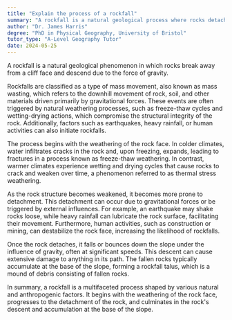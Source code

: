```yaml
---
title: "Explain the process of a rockfall"
summary: "A rockfall is a natural geological process where rocks detach from a cliff face and fall due to gravity."
author: "Dr. James Harris"
degree: "PhD in Physical Geography, University of Bristol"
tutor_type: "A-Level Geography Tutor"
date: 2024-05-25
---
```


A rockfall is a natural geological phenomenon in which rocks break away from a cliff face and descend due to the force of gravity.

Rockfalls are classified as a type of mass movement, also known as mass wasting, which refers to the downhill movement of rock, soil, and other materials driven primarily by gravitational forces. These events are often triggered by natural weathering processes, such as freeze-thaw cycles and wetting-drying actions, which compromise the structural integrity of the rock. Additionally, factors such as earthquakes, heavy rainfall, or human activities can also initiate rockfalls.

The process begins with the weathering of the rock face. In colder climates, water infiltrates cracks in the rock and, upon freezing, expands, leading to fractures in a process known as freeze-thaw weathering. In contrast, warmer climates experience wetting and drying cycles that cause rocks to crack and weaken over time, a phenomenon referred to as thermal stress weathering.

As the rock structure becomes weakened, it becomes more prone to detachment. This detachment can occur due to gravitational forces or be triggered by external influences. For example, an earthquake may shake rocks loose, while heavy rainfall can lubricate the rock surface, facilitating their movement. Furthermore, human activities, such as construction or mining, can destabilize the rock face, increasing the likelihood of rockfalls.

Once the rock detaches, it falls or bounces down the slope under the influence of gravity, often at significant speeds. This descent can cause extensive damage to anything in its path. The fallen rocks typically accumulate at the base of the slope, forming a rockfall talus, which is a mound of debris consisting of fallen rocks.

In summary, a rockfall is a multifaceted process shaped by various natural and anthropogenic factors. It begins with the weathering of the rock face, progresses to the detachment of the rock, and culminates in the rock's descent and accumulation at the base of the slope.
    